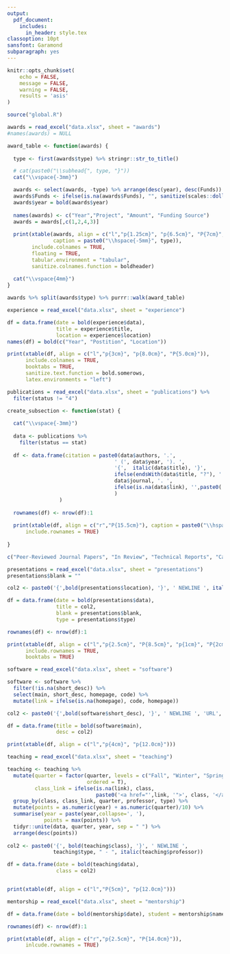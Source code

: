 ```yaml
---
output: 
  pdf_document:
    includes: 
      in_header: style.tex
classoption: 10pt
sansfont: Garamond
subparagraph: yes
---
```


```r
knitr::opts_chunk$set(
	echo = FALSE,
	message = FALSE,
	warning = FALSE,
	results = 'asis'
)

source("global.R")
```

<!-- HEADER Section -->

\centerline{\huge {{\textbf{J. MICHAEL (MIKE) JOHNSON}}}}
\vspace{7mm}
\centerline{\LARGE {Curriculum Vitae}}
\vspace{3mm}
\centerline{\textsl{`r today`}}
\vspace{4mm}
\centerline{\large{Department of Geography $\cdot$ University of California, Santa Barbara, California}}
\vspace{4mm}
\centerline{\textcolor{header_blue}{\textcolor{gray}{\faGlobe} \hspace{0.2mm} \url{ https://mikejohnson51.github.io}} $\cdot$ \textcolor{gray}{\faEnvelope} \hspace{0.2mm} \href{mailto:jmj00@ucsb.edu }{jmj00@ucsb.edu} $\cdot$ \textcolor{header_blue}{\textcolor{gray}{\faGithub} \hspace{0.2mm} \url{ https://github.com/mikejohnson51}}}
\vspace{1mm}
<!-- \hspace{-.5cm}{\rule{18cm}{3pt}} -->
\vspace{2mm}

<!-- EDUCATION Section -->

\header{EDUCATION:}
\newline
\hspace*{0mm}
\begin{tabular}{p{3cm}P{13.5cm}}
\textbf{2015 - present} & \textbf{PhD Candidate in Geography} 
\vspace{2mm}
\newline \tab $>$ University of California, Santa Barbara, California (UCSB) \\
\textbf{2010 - 2015} & \textbf{B.S. Anthropology \& Geography Cum Laude}
\vspace{2mm}
\newline \tab $>$ California Polytechnic State University, San Luis Obispo, CA\\
\ & \textbf{Minors} 
\vspace{2mm}
\newline \tab $>$ Geographic Information Systems (GIS) for Agriculture 
\vspace{2mm}
\newline \tab $>$ Water Science (Watershed Management Emphasis) 
\vspace{2mm}
\newline \tab $>$ Statistics 
\vspace{2mm}
\newline \tab $>$ Environmental Studies
\vspace{2mm}
\newline \tab $>$ Economics
\vspace{2mm}
\end{tabular}
\vspace{2mm}


\header{AWARDS, FELLOWSHIPS, AND GRANTS:}
\vspace{3mm}
```r
awards = read_excel("data.xlsx", sheet = "awards")
#names(awards) = NULL

award_table <- function(awards) {
  
  type <- first(awards$type) %>% stringr::str_to_title()

  # cat(paste0("\\subhead{", type, "}"))
  cat("\\vspace{-3mm}")

  awards <- select(awards, -type) %>% arrange(desc(year), desc(Funds))
  awards$Funds <- ifelse(is.na(awards$Funds), "", sanitize(scales::dollar(awards$Funds), type = "latex"))
  awards$year = bold(awards$year)
  
  names(awards) <- c("Year","Project", "Amount", "Funding Source")
  awards = awards[,c(1,2,4,3)]
  
  print(xtable(awards, align = c("l","p{1.25cm}", "p{6.5cm}", "P{7cm}", "p{2.0cm}"),
               caption = paste0("\\hspace{-5mm}", type)),
        include.colnames = TRUE,
        floating = TRUE,
        tabular.environment = "tabular",
        sanitize.colnames.function = boldheader)
  
  cat("\\vspace{4mm}")
}

awards %>% split(awards$type) %>% purrr::walk(award_table)


```

\header{EXPERIENCE:}
```r
experience = read_excel("data.xlsx", sheet = "experience")

df = data.frame(date = bold(experience$data),
                title = experience$title,
                location = experience$location)
names(df) = bold(c("Year", "Postition", "Location"))

print(xtable(df, align = c("l","p{3cm}", "p{8.0cm}", "P{5.0cm}")),
      include.colnames = TRUE,
      booktabs = TRUE,
      sanitize.text.function = bold.somerows,
      latex.environments = "left")
```


\header{PUBLISHED WORK:}
```r
publications = read_excel("data.xlsx", sheet = "publications") %>% 
  filter(status != "4")

create_subsection <- function(stat) {
  
  cat("\\vspace{-3mm}")
  
  data <- publications %>% 
    filter(status == stat)
  
  df <- data.frame(citation = paste0(data$authors, '.',
                                   ' (', data$year, '). ',
                                   '{',  italic(data$title), '}', 
                                   ifelse(endsWith(data$title, "?"), ' ', '. '),
                                   data$journal, '. ',
                                   ifelse(is.na(data$link), '',paste0('{',url(data$link), '}', '.'))
                                   )
                 )
  
  rownames(df) <- nrow(df):1
  
  print(xtable(df, align = c("r","P{15.5cm}"), caption = paste0("\\hspace{-5mm}", stat)),
      include.rownames = TRUE)
  
}

c("Peer-Reviewed Journal Papers", "In Review", "Technical Reports", "Cartography") %>% purrr::walk(create_subsection)

```


\header{PRESENTATIONS:}
```r
presentations = read_excel("data.xlsx", sheet = "presentations")
presentations$blank = ""

col2 <- paste0('{',bold(presentations$location), '}', ' NEWLINE ', italic(presentations$title))

df = data.frame(date = bold(presentations$data),
                title = col2,
                blank = presentations$blank,
                type = presentations$type)

rownames(df) <- nrow(df):1

print(xtable(df, align = c("l","p{2.5cm}", "P{8.5cm}", "p{1cm}", "P{2cm}")),
      include.rownames = TRUE,
      booktabs = TRUE)

```


\header{SCIENTIFIC SOFTWARE:}
```r
software = read_excel("data.xlsx", sheet = "software")

software <- software %>% 
  filter(!is.na(short_desc)) %>% 
  select(main, short_desc, homepage, code) %>% 
  mutate(link = ifelse(is.na(homepage), code, homepage))

col2 <- paste0('{',bold(software$short_desc), '}', ' NEWLINE ', 'URL', software$link)

df = data.frame(title = bold(software$main),
                desc = col2)

print(xtable(df, align = c("l","p{4cm}", "p{12.0cm}")))
```

\vspace{8mm}
\header{TEACHING ASSISTANT, DEPARTMENT OF GEOGRAPHY, UCSB:}
```r
teaching = read_excel("data.xlsx", sheet = "teaching")

teaching <- teaching %>%
  mutate(quarter = factor(quarter, levels = c("Fall", "Winter", "Spring", "Summer"), 
                          ordered = T),
         class_link = ifelse(is.na(link), class, 
                             paste0('<a href="',link, '">', class, '</a>'))) %>% 
  group_by(class, class_link, quarter, professor, type) %>%
  mutate(points = as.numeric(year) + as.numeric(quarter)/10) %>% 
  summarise(year = paste(year,collapse=', '), 
            points = max(points)) %>% 
  tidyr::unite(data, quarter, year, sep = " ") %>% 
  arrange(desc(points)) 
  
col2 <- paste0('{', bold(teaching$class), '}', ' NEWLINE ', 
               teaching$type, " - ", italic(teaching$professor))

df = data.frame(date = bold(teaching$data),
                class = col2)


print(xtable(df, align = c("l","P{5cm}", "p{12.0cm}")))
```

\vspace{8mm}
\header{UNDERGRADUATE RESEARCH MENTORSHIP, UCSB:}
```r
mentorship = read_excel("data.xlsx", sheet = "mentorship")

df = data.frame(date = bold(mentorship$date), student = mentorship$name)

rownames(df) <- nrow(df):1

print(xtable(df, align = c("r","p{2.5cm}", "P{14.0cm}")),
      inlcude.rownames = TRUE)
```